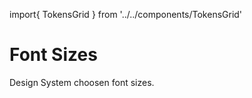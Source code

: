import{ TokensGrid } from '../../components/TokensGrid'


<Meta title='Tokens/Font Sizes'/>


# Font Sizes

Design System choosen font sizes.


<TokensGrid  tokens={fontSizes} hasRemValue/>
